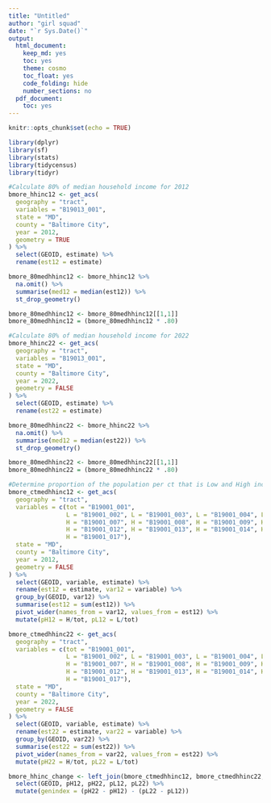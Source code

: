 ```yaml
---
title: "Untitled"
author: "girl squad"
date: "`r Sys.Date()`"
output:
  html_document:
    keep_md: yes
    toc: yes
    theme: cosmo
    toc_float: yes
    code_folding: hide
    number_sections: no
  pdf_document:
    toc: yes
---
```


```r
knitr::opts_chunk$set(echo = TRUE)

library(dplyr)
library(sf)
library(stats)
library(tidycensus)
library(tidyr)

```


```r

#Calculate 80% of median household income for 2012
bmore_hhinc12 <- get_acs(
  geography = "tract", 
  variables = "B19013_001",
  state = "MD", 
  county = "Baltimore City",
  year = 2012,
  geometry = TRUE 
) %>%
  select(GEOID, estimate) %>%
  rename(est12 = estimate)

bmore_80medhhinc12 <- bmore_hhinc12 %>%
  na.omit() %>%
  summarise(med12 = median(est12)) %>%
  st_drop_geometry()

bmore_80medhhinc12 <- bmore_80medhhinc12[[1,1]]
bmore_80medhhinc12 = (bmore_80medhhinc12 * .80)

#Calculate 80% of median household income for 2022
bmore_hhinc22 <- get_acs(
  geography = "tract", 
  variables = "B19013_001",
  state = "MD", 
  county = "Baltimore City",
  year = 2022,
  geometry = FALSE 
) %>%
  select(GEOID, estimate) %>%
  rename(est22 = estimate)

bmore_80medhhinc22 <- bmore_hhinc22 %>%
  na.omit() %>%
  summarise(med12 = median(est22)) %>%
  st_drop_geometry()

bmore_80medhhinc22 <- bmore_80medhhinc22[[1,1]]
bmore_80medhhinc22 = (bmore_80medhhinc22 * .80)

#Determine proportion of the population per ct that is Low and High income
bmore_ctmedhhinc12 <- get_acs(
  geography = "tract", 
  variables = c(tot = "B19001_001", 
                L = "B19001_002", L = "B19001_003", L = "B19001_004", L = "B19001_005", L = "B19001_006",
                H = "B19001_007", H = "B19001_008", H = "B19001_009", H = "B19001_010", H = "B19001_011", 
                H = "B19001_012", H = "B19001_013", H = "B19001_014", H = "B19001_015", H = "B19001_016", 
                H = "B19001_017"),
  state = "MD", 
  county = "Baltimore City",
  year = 2012,
  geometry = FALSE 
) %>%
  select(GEOID, variable, estimate) %>%
  rename(est12 = estimate, var12 = variable) %>%
  group_by(GEOID, var12) %>%
  summarise(est12 = sum(est12)) %>%
  pivot_wider(names_from = var12, values_from = est12) %>%
  mutate(pH12 = H/tot, pL12 = L/tot)

bmore_ctmedhhinc22 <- get_acs(
  geography = "tract", 
  variables = c(tot = "B19001_001", 
                L = "B19001_002", L = "B19001_003", L = "B19001_004", L = "B19001_005", L = "B19001_006",
                H = "B19001_007", H = "B19001_008", H = "B19001_009", H = "B19001_010", H = "B19001_011", 
                H = "B19001_012", H = "B19001_013", H = "B19001_014", H = "B19001_015", H = "B19001_016", 
                H = "B19001_017"),
  state = "MD", 
  county = "Baltimore City",
  year = 2022,
  geometry = FALSE 
) %>%
  select(GEOID, variable, estimate) %>%
  rename(est22 = estimate, var22 = variable) %>%
  group_by(GEOID, var22) %>%
  summarise(est22 = sum(est22)) %>%
  pivot_wider(names_from = var22, values_from = est22) %>%
  mutate(pH22 = H/tot, pL22 = L/tot)

bmore_hhinc_change <- left_join(bmore_ctmedhhinc12, bmore_ctmedhhinc22, by = "GEOID") %>%
  select(GEOID, pH12, pH22, pL12, pL22) %>%
  mutate(genindex = (pH22 - pH12) - (pL22 - pL12))



```

